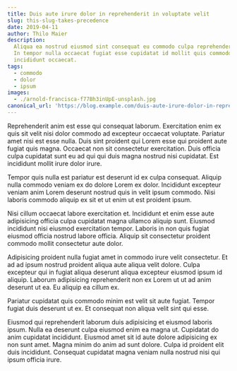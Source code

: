 ```yaml
---
title: Duis aute irure dolor in reprehenderit in voluptate velit
slug: this-slug-takes-precedence
date: 2019-04-11
author: Thilo Maier
description:
  Aliqua ea nostrud eiusmod sint consequat eu commodo culpa reprehenderit magna.
  In tempor nulla occaecat fugiat esse cupidatat id mollit quis commodo in eu
  incididunt occaecat.
tags:
  - commodo
  - dolor
  - ipsum
images:
  - ./arnold-francisca-f77Bh3inUpE-unsplash.jpg
canonical_url: 'https://blog.example.com/duis-aute-irure-dolor-in-reprehenderit-in-voluptate-velit/'
---
```


Reprehenderit anim est esse qui consequat laborum. Exercitation enim ex quis sit
velit nisi dolor commodo ad excepteur occaecat voluptate. Pariatur amet nisi est
esse nulla. Duis sint proident qui Lorem esse qui proident aute fugiat quis
magna. Occaecat non sit consectetur exercitation. Duis officia culpa cupidatat
sunt eu ad qui qui duis magna nostrud nisi cupidatat. Est incididunt mollit
irure dolor irure.

Tempor quis nulla est pariatur est deserunt id ex culpa consequat. Aliquip nulla
commodo veniam ex do dolore Lorem ex dolor. Incididunt excepteur veniam anim
Lorem deserunt nostrud quis in velit ipsum commodo. Nisi laboris commodo aliquip
ex sit et ut enim ut est proident ipsum.

Nisi cillum occaecat labore exercitation et. Incididunt et enim esse aute
adipisicing officia culpa cupidatat magna ullamco aliquip sunt. Eiusmod
incididunt nisi eiusmod exercitation tempor. Laboris in non quis fugiat eiusmod
officia nostrud labore officia. Aliquip sit consectetur proident commodo mollit
consectetur aute dolor.

Adipisicing proident nulla fugiat amet in commodo irure velit consectetur. Et ad
ad ipsum nostrud proident aliqua aute aliqua velit dolore. Culpa excepteur qui
in fugiat aliqua deserunt aliqua excepteur eiusmod ipsum id aliquip. Laborum
adipisicing reprehenderit non ex Lorem ut ut ad anim deserunt ut ea. Eu aliquip
ea cillum ex.

Pariatur cupidatat quis commodo minim est velit sit aute fugiat. Tempor fugiat
duis deserunt ut ex. Et consequat non aliqua velit sint qui esse.

Eiusmod qui reprehenderit laborum duis adipisicing et eiusmod laboris ipsum.
Nulla ea deserunt culpa eiusmod enim ea magna ut. Cupidatat do anim cupidatat
incididunt. Eiusmod amet sit id aute dolore adipisicing ex non sunt amet. Magna
minim do anim ad sunt dolore. Culpa id proident elit duis incididunt. Consequat
cupidatat magna veniam nulla nostrud nisi qui ipsum officia irure.
